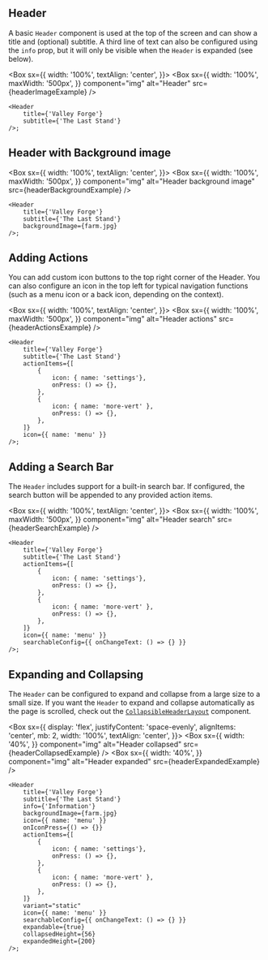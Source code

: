 
## Header

A basic `Header` component is used at the top of the screen and can show a title and (optional) subtitle. A third line of text can also be configured using the `info` prop, but it will only be visible when the `Header` is expanded (see below). 

<Box
  sx={{
    width: '100%',
    textAlign: 'center',
  }}>
  <Box
    sx={{
      width: '100%',
      maxWidth: '500px',
    }}
    component="img"
    alt="Header"
    src={headerImageExample}
  />
</Box>

```
<Header
    title={'Valley Forge'}
    subtitle={'The Last Stand'}
/>;
```

## Header with Background image

<Box
  sx={{
    width: '100%',
    textAlign: 'center',
  }}>
  <Box
    sx={{
      width: '100%',
      maxWidth: '500px',
    }}
    component="img"
    alt="Header background image"
    src={headerBackgroundExample}
  />
</Box>

```
<Header
    title={'Valley Forge'}
    subtitle={'The Last Stand'}
    backgroundImage={farm.jpg}
/>;
```

## Adding Actions

You can add custom icon buttons to the top right corner of the Header. You can also configure an icon in the top left for typical navigation functions (such as a menu icon or a back icon, depending on the context).

<Box
  sx={{
    width: '100%',
    textAlign: 'center',
  }}>
  <Box
    sx={{
      width: '100%',
      maxWidth: '500px',
    }}
    component="img"
    alt="Header actions"
    src={headerActionsExample}
  />
</Box>

```
<Header
    title={'Valley Forge'}
    subtitle={'The Last Stand'}
    actionItems={[
        {
            icon: { name: 'settings'},
            onPress: () => {},
        },
        {
            icon: { name: 'more-vert' },
            onPress: () => {},
        },
    ]}
    icon={{ name: 'menu' }}
/>;
```

## Adding a Search Bar

The `Header` includes support for a built-in search bar. If configured, the search button will be appended to any provided action items.

<Box
  sx={{
    width: '100%',
    textAlign: 'center',
  }}>
  <Box
    sx={{
      width: '100%',
      maxWidth: '500px',
    }}
    component="img"
    alt="Header search"
    src={headerSearchExample}
  />
</Box>

```
<Header
    title={'Valley Forge'}
    subtitle={'The Last Stand'}
    actionItems={[
        {
            icon: { name: 'settings'},
            onPress: () => {},
        },
        {
            icon: { name: 'more-vert' },
            onPress: () => {},
        },
    ]}
    icon={{ name: 'menu' }}
    searchableConfig={{ onChangeText: () => {} }}
/>;
```

## Expanding and Collapsing

The `Header` can be configured to expand and collapse from a large size to a small size. If you want the `Header` to expand and collapse automatically as the page is scrolled, check out the [`CollapsibleHeaderLayout`](/components/collapsible-header-layout/examples) component.

<Box
  sx={{
    display: 'flex',
    justifyContent: 'space-evenly',
    alignItems: 'center',
    mb: 2,
    width: '100%',
    textAlign: 'center',
  }}>
  <Box
    sx={{
      width: '40%',
    }}
    component="img"
    alt="Header collapsed"
    src={headerCollapsedExample}
  />
  <Box
    sx={{
      width: '40%',
    }}
    component="img"
    alt="Header expanded"
    src={headerExpandedExample}
  />
</Box>

```
<Header
    title={'Valley Forge'}
    subtitle={'The Last Stand'}
    info={'Information'}
    backgroundImage={farm.jpg}
    icon={{ name: 'menu' }}
    onIconPress={() => {}}
    actionItems={[
        {
            icon: { name: 'settings'},
            onPress: () => {},
        },
        {
            icon: { name: 'more-vert' },
            onPress: () => {},
        },
    ]}
    variant="static"
    icon={{ name: 'menu' }}
    searchableConfig={{ onChangeText: () => {} }}
    expandable={true}
    collapsedHeight={56}
    expandedHeight={200}
/>;
```
